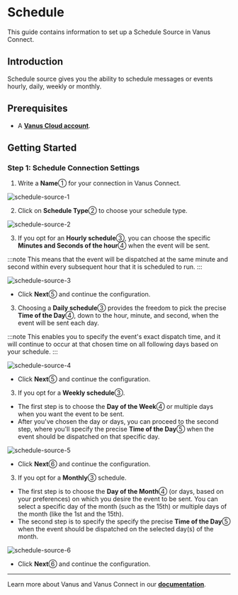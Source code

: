 # Schedule

This guide contains information to set up a Schedule Source in Vanus Connect.

## Introduction

Schedule source gives you the ability to schedule messages or events hourly, daily, weekly or monthly.

## Prerequisites

- A [**Vanus Cloud account**](https://cloud.vanus.ai).

## Getting Started

### Step 1: Schedule Connection Settings

1. Write a **Name**① for your connection in Vanus Connect.

![schedule-source-1](images/schedule-source-1.webp)

2. Click on **Schedule Type**② to choose your schedule type.

![schedule-source-2](images/schedule-source-2.webp)

<Tabs>

<TabItem label="Hourly" value="hourly">

3. If you opt for an **Hourly schedule**③, you can choose the specific **Minutes and Seconds of the hour**④ when the event will be sent.

:::note
This means that the event will be dispatched at the same minute and second within every subsequent hour that it is scheduled to run.
:::

![schedule-source-3](images/schedule-source-3.webp)

- Click **Next**⑤ and continue the configuration.

</TabItem>
<TabItem label="Daily" value="daily">

3. Choosing a **Daily schedule**③ provides the freedom to pick the precise **Time of the Day**④, down to the hour, minute, and second, when the event will be sent each day.

:::note
This enables you to specify the event's exact dispatch time, and it will continue to occur at that chosen time on all following days based on your schedule.
:::

![schedule-source-4](images/schedule-source-4.webp)

- Click **Next**⑤ and continue the configuration.

</TabItem>
<TabItem label="Weekly" value="weekly">

3. If you opt for a **Weekly schedule**③.

- The first step is to choose the **Day of the Week**④ or multiple days when you want the event to be sent.
- After you've chosen the day or days, you can proceed to the second step, where you'll specify the precise **Time of the Day**⑤ when the event should be dispatched on that specific day.

![schedule-source-5](images/schedule-source-5.webp)

- Click **Next**⑥ and continue the configuration.

</TabItem>
<TabItem label="Monthly" value="monthly">

3. If you opt for a **Monthly**③ schedule.

- The first step is to choose the **Day of the Month**④ (or days, based on your preferences) on which you desire the event to be sent. You can select a specific day of the month (such as the 15th) or multiple days of the month (like the 1st and the 15th).
- The second step is to specify the specify the precise **Time of the Day**⑤ when the event should be dispatched on the selected day(s) of the month.

![schedule-source-6](images/schedule-source-6.webp)

- Click **Next**⑥ and continue the configuration.

</TabItem>

</Tabs>

---

Learn more about Vanus and Vanus Connect in our [**documentation**](https://docs.vanus.ai/getting-started/what-is-vanus).
